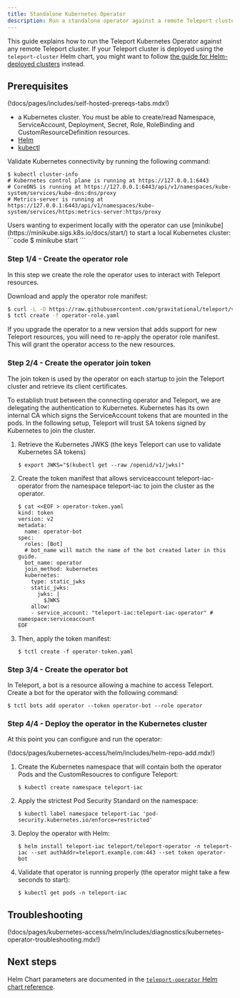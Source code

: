 ```yaml
---
title: Standalone Kubernetes Operator
description: Run a standalone operator against a remote Teleport cluster such as Teleport Cloud.
---
```


This guide explains how to run the Teleport Kubernetes Operator against any remote Teleport cluster.
If your Teleport cluster is deployed using the `teleport-cluster` Helm chart, you might want to follow
[the guide for Helm-deployed clusters](./teleport-operator-helm.mdx) instead.

## Prerequisites

(!docs/pages/includes/self-hosted-prereqs-tabs.mdx!)

- a Kubernetes cluster. You must be able to create/read Namespace, ServiceAccount,
  Deployment, Secret, Role, RoleBinding and CustomResourceDefinition resources.
- [Helm](https://helm.sh/docs/intro/quickstart/)
- [kubectl](https://kubernetes.io/docs/tasks/tools/)

Validate Kubernetes connectivity by running the following command:

```code
$ kubectl cluster-info
# Kubernetes control plane is running at https://127.0.0.1:6443
# CoreDNS is running at https://127.0.0.1:6443/api/v1/namespaces/kube-system/services/kube-dns:dns/proxy
# Metrics-server is running at https://127.0.0.1:6443/api/v1/namespaces/kube-system/services/https:metrics-server:https/proxy
```

<Admonition type="tip">
  Users wanting to experiment locally with the operator can use [minikube](https://minikube.sigs.k8s.io/docs/start/)
  to start a local Kubernetes cluster:
  ```code
  $ minikube start
  ```
</Admonition>

### Step 1/4 - Create the operator role

In this step we create the role the operator uses to interact with Teleport resources.

Download and apply the operator role manifest:

```bash
$ curl -L -O https://raw.githubusercontent.com/gravitational/teleport/v(=teleport.version=)/integrations/operator/hack/fixture-operator-role.yaml
$ tctl create -f operator-role.yaml
```

<Admonition type="note">
If you upgrade the operator to a new version that adds support for new Teleport
resources, you will need to re-apply the operator role manifest. This will grant
the operator access to the new resources.
</Admonition>

### Step 2/4 - Create the operator join token

The join token is used by the operator on each startup to join the Teleport cluster and retrieve its client certificates.

To establish trust between the connecting operator and Teleport, we are delegating the authentication to Kubernetes. Kubernetes has its own internal CA which signs the ServiceAccount tokens that are mounted in the pods. In the following setup, Teleport will trust SA tokens signed by Kubernetes to join the cluster.

1. Retrieve the Kubernetes JWKS (the keys Teleport can use to validate Kubernetes SA tokens)
   ```shell
   $ export JWKS="$(kubectl get --raw /openid/v1/jwks)"
   ```
1. Create the token manifest that allows serviceaccount teleport-iac-operator from the namespace teleport-iac to join the cluster as the operator.
   ```shell
   $ cat <<EOF > operator-token.yaml   
   kind: token
   version: v2
   metadata:
     name: operator-bot
   spec:
     roles: [Bot]
     # bot_name will match the name of the bot created later in this guide.
     bot_name: operator
     join_method: kubernetes
     kubernetes:
       type: static_jwks
       static_jwks:
         jwks: |
           $JWKS
       allow:
       - service_account: "teleport-iac:teleport-iac-operator" # namespace:serviceaccount
   EOF
   ```
1. Then, apply the token manifest:
   ```shell
   $ tctl create -f operator-token.yaml
   ```

### Step 3/4 - Create the operator bot

In Teleport, a bot is a resource allowing a machine to access Teleport.
Create a bot for the operator with the following command:

```shell
$ tctl bots add operator --token operator-bot --role operator
```

### Step 4/4 - Deploy the operator in the Kubernetes cluster

At this point you can configure and run the operator:

(!docs/pages/kubernetes-access/helm/includes/helm-repo-add.mdx!)

1. Create the Kubernetes namespace that will contain both the operator Pods and the CustomResoucres to configure Teleport:
   ```shell
   $ kubectl create namespace teleport-iac
   ```

1. Apply the strictest Pod Security Standard on the namespace:
   ```shell
   $ kubectl label namespace teleport-iac 'pod-security.kubernetes.io/enforce=restricted'
   ```

1. Deploy the operator with Helm:
   ```shell
   $ helm install teleport-iac teleport/teleport-operator -n teleport-iac --set authAddr=teleport.example.com:443 --set token operator-bot
   ```

1. Validate that operator is running properly (the operator might take a few seconds to start):
   ```
   $ kubectl get pods -n teleport-iac
   ```

## Troubleshooting

(!docs/pages/kubernetes-access/helm/includes/diagnostics/kubernetes-operator-troubleshooting.mdx!)

## Next steps

Helm Chart parameters are documented in the [`teleport-operator` Helm chart reference](../../reference/helm-reference/teleport-operator.mdx).
